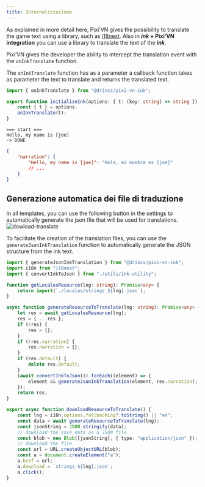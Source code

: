 ```yaml
---
title: Internalizzazione
---
```


As explained in more detail <DynamicLink href="/start/translate">here</DynamicLink>, Pixi’VN gives the possibility to translate the game text using a library, such as [i18next](https://www.i18next.com/). Also in **_ink_ + Pixi’VN integration** you can use a library to translate the text of the **_ink_**.

Pixi’VN gives the developer the ability to intercept the translation event with the `onInkTranslate` function.

The `onInkTranslate` function has as a parameter a callback function takes as parameter the text to translate and returns the translated text.

```ts tab="index.ts"
import { onInkTranslate } from "@drincs/pixi-vn-ink";

export function initializeInk(options: { t: (key: string) => string }) {
    const { t } = options;
    onInkTranslate(t);
}
```

```ink tab="ink/start.ink"
=== start ===
Hello, my name is [joe]
-> DONE
```

```json tab="locales/strings_es.json"
{
    "narration": {
        "Hello, my name is [joe]": "Hola, mi nombre es [joe]"
        // ...
    }
}
```

## Generazione automatica dei file di traduzione

<Callout title="Templates" type="info">

In all templates, you can use the following button in the settings to automatically generate the json file that will be used for translations.
![dowload-translate](/dowload-translate.png)

</Callout>

To facilitate the creation of the translation files, you can use the `generateJsonInkTranslation` function to automatically generate the JSON structure from the ink text.

```ts
import { generateJsonInkTranslation } from "@drincs/pixi-vn-ink";
import i18n from "i18next";
import { convertInkToJson } from "./utils/ink-utility";

function getLocalesResource(lng: string): Promise<any> {
    return import(`./locales/strings_${lng}.json`);
}

async function generateResourceToTranslate(lng: string): Promise<any> {
    let res = await getLocalesResource(lng);
    res = { ...res };
    if (!res) {
        res = {};
    }
    if (!res.narration) {
        res.narration = {};
    }
    if (res.default) {
        delete res.default;
    }
    (await convertInkToJson()).forEach((element) => {
        element && generateJsonInkTranslation(element, res.narration);
    });
    return res;
}

export async function downloadResourceToTranslate() {
    const lng = i18n.options.fallbackLng?.toString() || "en";
    const data = await generateResourceToTranslate(lng);
    const jsonString = JSON.stringify(data);
    // download the save data as a JSON file
    const blob = new Blob([jsonString], { type: "application/json" });
    // download the file
    const url = URL.createObjectURL(blob);
    const a = document.createElement("a");
    a.href = url;
    a.download = `strings_${lng}.json`;
    a.click();
}
```
